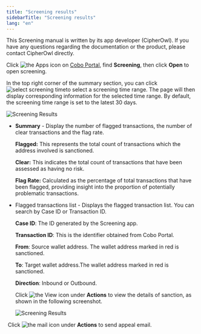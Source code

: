 ```yaml
---
title: "Screening results"
sidebarTitle: "Screening results"
lang: "en"
---
```

<Tip>This Screening manual is written by its app developer (CipherOwl). If you have any questions regarding the documentation or the product, please contact CipherOwl directly.</Tip>

Click <img src="/en/images/common/icon_apps.svg" className="icon" alt="the Apps icon"/> on [Cobo Portal](https://portal.cobo.com/login), find **Screening**, then click **Open** to open screening. 

In the top right corner of the summary section, you can click <img src="/en/images/portal-apps/screening/screeningtime.png"  className="icon" alt="select screening time"  />to select a screening time range. The page will then display corresponding information for the selected time range. By default, the screening time range is set to the latest 30 days.

<img src="/en/images/portal-apps/screening/screeningresult.png" className="screenshot_full_screen" alt="Screening Results"/>

- **Summary** - Display the number of flagged transactions, the number of clear transactions and the flag rate. 

  **Flagged:** This represents the total count of transactions which the address involved is sanctioned.

  **Clear:** This indicates the total count of transactions that have been assessed as having no risk.

  **Flag Rate:** Calculated as the percentage of total transactions that have been flagged, providing insight into the proportion of potentially problematic transactions.

- Flagged transactions list - Displays the flagged transaction list. You can search by Case ID or Transaction ID.

  **Case ID**: The ID generated by the Screening app.

  **Transaction ID**:  This is the identifier obtained from Cobo Portal.

  **From**: Source wallet address. The wallet address marked in red is sanctioned.

  **To**: Target wallet address.The wallet address marked in red is sanctioned.

  **Direction**: Inbound or Outbound.

  Click <img src="/en/images/portal-apps/screening/icon_view.png" className="icon" alt="the View icon"  /> under **Actions** to view the details of sanction, as shown in the following screenshot.

  <img src="/en/images/portal-apps/screening/sanctiondetail.png" className="screenshot_full_screen" alt="Screening Results"/>

​        Click <img src="/en/images/portal-apps/screening/icon_mail.png" className="icon" alt="the mail icon" /> under **Actions** to send appeal email.
